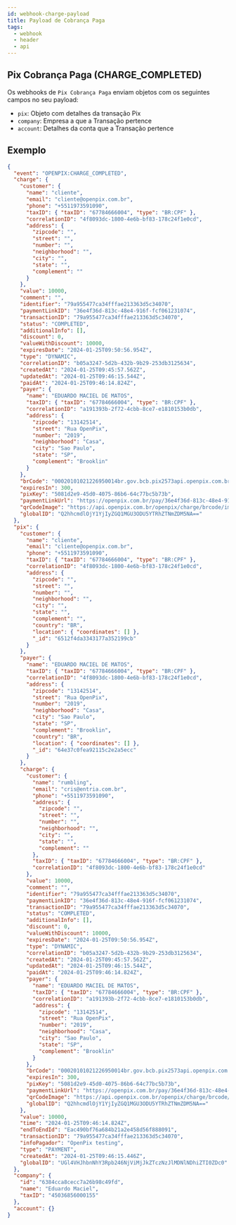 ```yaml
---
id: webhook-charge-payload
title: Payload de Cobrança Paga
tags:
  - webhook
  - header
  - api
---
```


## Pix Cobrança Paga (CHARGE_COMPLETED)

Os webhooks de `Pix Cobrança Paga` enviam objetos com os seguintes campos no seu payload:

- `pix`: Objeto com detalhes da transação Pix
- `company`: Empresa a que a Transação pertence
- `account`: Detalhes da conta que a Transação pertence

## Exemplo

```json
{
  "event": "OPENPIX:CHARGE_COMPLETED",
  "charge": {
    "customer": {
      "name": "cliente",
      "email": "cliente@openpix.com.br",
      "phone": "+5511973591090",
      "taxID": { "taxID": "67784666004", "type": "BR:CPF" },
      "correlationID": "4f8093dc-1800-4e6b-bf83-178c24f1e0cd",
      "address": {
        "zipcode": "",
        "street": "",
        "number": "",
        "neighborhood": "",
        "city": "",
        "state": "",
        "complement": ""
      }
    },
    "value": 10000,
    "comment": "",
    "identifier": "79a955477ca34fffae213363d5c34070",
    "paymentLinkID": "36e4f36d-813c-48e4-916f-fcf061231074",
    "transactionID": "79a955477ca34fffae213363d5c34070",
    "status": "COMPLETED",
    "additionalInfo": [],
    "discount": 0,
    "valueWithDiscount": 10000,
    "expiresDate": "2024-01-25T09:50:56.954Z",
    "type": "DYNAMIC",
    "correlationID": "b05a3247-5d2b-432b-9b29-253db3125634",
    "createdAt": "2024-01-25T09:45:57.562Z",
    "updatedAt": "2024-01-25T09:46:15.544Z",
    "paidAt": "2024-01-25T09:46:14.824Z",
    "payer": {
      "name": "EDUARDO MACIEL DE MATOS",
      "taxID": { "taxID": "67784666004", "type": "BR:CPF" },
      "correlationID": "a191393b-2f72-4cbb-8ce7-e1810153b0db",
      "address": {
        "zipcode": "13142514",
        "street": "Rua OpenPix",
        "number": "2019",
        "neighborhood": "Casa",
        "city": "Sao Paulo",
        "state": "SP",
        "complement": "Brooklin"
      }
    },
    "brCode": "00020101021226950014br.gov.bcb.pix2573api.openpix.com.br/api/testaccount/qr/v1/79a955477ca34fffae213363d5c340705204000053039865406100.005802BR5914EDUARDO_MACIEL6009Sao_Paulo6229052579a955477ca34fffae213363d6304219B",
    "expiresIn": 300,
    "pixKey": "5081d2e9-45d0-4075-86b6-64c77bc5b73b",
    "paymentLinkUrl": "https://openpix.com.br/pay/36e4f36d-813c-48e4-916f-fcf061231074",
    "qrCodeImage": "https://api.openpix.com.br/openpix/charge/brcode/image/36e4f36d-813c-48e4-916f-fcf061231074.png",
    "globalID": "Q2hhcmdlOjY1YjIyZGQ1MGU3ODU5YTRhZTNmZDM5NA=="
  },
  "pix": {
    "customer": {
      "name": "cliente",
      "email": "cliente@openpix.com.br",
      "phone": "+5511973591090",
      "taxID": { "taxID": "67784666004", "type": "BR:CPF" },
      "correlationID": "4f8093dc-1800-4e6b-bf83-178c24f1e0cd",
      "address": {
        "zipcode": "",
        "street": "",
        "number": "",
        "neighborhood": "",
        "city": "",
        "state": "",
        "complement": "",
        "country": "BR",
        "location": { "coordinates": [] },
        "_id": "6512f4da3343177a352199cb"
      }
    },
    "payer": {
      "name": "EDUARDO MACIEL DE MATOS",
      "taxID": { "taxID": "67784666004", "type": "BR:CPF" },
      "correlationID": "4f8093dc-1800-4e6b-bf83-178c24f1e0cd",
      "address": {
        "zipcode": "13142514",
        "street": "Rua OpenPix",
        "number": "2019",
        "neighborhood": "Casa",
        "city": "Sao Paulo",
        "state": "SP",
        "complement": "Brooklin",
        "country": "BR",
        "location": { "coordinates": [] },
        "_id": "64e37c0fea92115c2e2a5ecc"
      }
    },
    "charge": {
      "customer": {
        "name": "rumbling",
        "email": "cris@entria.com.br",
        "phone": "+5511973591090",
        "address": {
          "zipcode": "",
          "street": "",
          "number": "",
          "neighborhood": "",
          "city": "",
          "state": "",
          "complement": ""
        },
        "taxID": { "taxID": "67784666004", "type": "BR:CPF" },
        "correlationID": "4f8093dc-1800-4e6b-bf83-178c24f1e0cd"
      },
      "value": 10000,
      "comment": "",
      "identifier": "79a955477ca34fffae213363d5c34070",
      "paymentLinkID": "36e4f36d-813c-48e4-916f-fcf061231074",
      "transactionID": "79a955477ca34fffae213363d5c34070",
      "status": "COMPLETED",
      "additionalInfo": [],
      "discount": 0,
      "valueWithDiscount": 10000,
      "expiresDate": "2024-01-25T09:50:56.954Z",
      "type": "DYNAMIC",
      "correlationID": "b05a3247-5d2b-432b-9b29-253db3125634",
      "createdAt": "2024-01-25T09:45:57.562Z",
      "updatedAt": "2024-01-25T09:46:15.544Z",
      "paidAt": "2024-01-25T09:46:14.824Z",
      "payer": {
        "name": "EDUARDO MACIEL DE MATOS",
        "taxID": { "taxID": "67784666004", "type": "BR:CPF" },
        "correlationID": "a191393b-2f72-4cbb-8ce7-e1810153b0db",
        "address": {
          "zipcode": "13142514",
          "street": "Rua OpenPix",
          "number": "2019",
          "neighborhood": "Casa",
          "city": "Sao Paulo",
          "state": "SP",
          "complement": "Brooklin"
        }
      },
      "brCode": "00020101021226950014br.gov.bcb.pix2573api.openpix.com.br/api/testaccount/qr/v1/79a955477ca34fffae213363d5c340705204000053039865406100.005802BR5914EDUARDO_MACIEL6009Sao_Paulo6229052579a955477ca34fffae213363d6304219B",
      "expiresIn": 300,
      "pixKey": "5081d2e9-45d0-4075-86b6-64c77bc5b73b",
      "paymentLinkUrl": "https://openpix.com.br/pay/36e4f36d-813c-48e4-916f-fcf061231074",
      "qrCodeImage": "https://api.openpix.com.br/openpix/charge/brcode/image/36e4f36d-813c-48e4-916f-fcf061231074.png",
      "globalID": "Q2hhcmdlOjY1YjIyZGQ1MGU3ODU5YTRhZTNmZDM5NA=="
    },
    "value": 10000,
    "time": "2024-01-25T09:46:14.824Z",
    "endToEndId": "Eac490bf76a684b21a2e458d56f888091",
    "transactionID": "79a955477ca34fffae213363d5c34070",
    "infoPagador": "OpenPix testing",
    "type": "PAYMENT",
    "createdAt": "2024-01-25T09:46:15.446Z",
    "globalID": "UGl4VHJhbnNhY3Rpb246NjViMjJkZTczNzJlMDNlNDhiZTI0ZDc0"
  },
  "company": {
    "id": "6384cca8cecc7a26b98c49fd",
    "name": "Eduardo Maciel",
    "taxID": "45036856000155"
  },
  "account": {}
}
```
